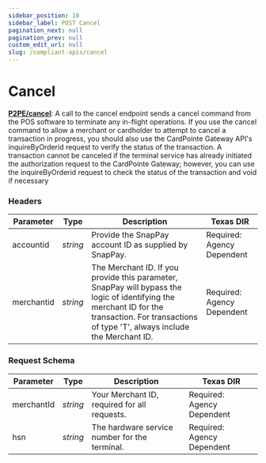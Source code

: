 ```yaml
---
sidebar_position: 10
sidebar_label: POST Cancel
pagination_next: null
pagination_prev: null
custom_edit_url: null
slug: /compliant-apis/cancel
---
```


# Cancel


**[<ApiBadge class='small' type="post" /> P2PE/cancel](https://developer.fiserv.com/product/SnapPay/api/?type=post&path=/P2PE/cancel&branch=main&version=3.0.1)**: A call to the cancel endpoint sends a cancel command from the POS software to terminate any in-flight operations. If you use the cancel command to allow a merchant or cardholder to
attempt to cancel a transaction in progress, you should also use the CardPointe Gateway API's inquireByOrderid request to verify the status of the transaction. A transaction cannot be canceled if the terminal service has already initiated the authorization request to the CardPointe Gateway; however, you can use the inquireByOrderid request to check the status of the transaction and void if necessary

### Headers

| Parameter | Type | Description | Texas DIR |
|---|---|---|---|
| accountid | *string* | Provide the SnapPay account ID as supplied by SnapPay. | Required: Agency Dependent |
| merchantid | *string* | The Merchant ID. If you provide this parameter, SnapPay will bypass the logic of identifying the merchant ID for the transaction. For transactions of type 'T', always include the Merchant ID. | Required: Agency Dependent |

### Request Schema

| Parameter | Type | Description | Texas DIR |
|---|---|---|---|
| merchantId | *string* | Your Merchant ID, required for all requests. | Required: Agency Dependent |
| hsn | *string* | The hardware service number for the terminal. | Required: Agency Dependent |